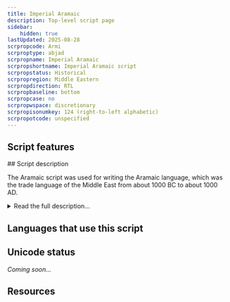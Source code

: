 ```yaml
---
title: Imperial Aramaic
description: Top-level script page
sidebar:
    hidden: true
lastUpdated: 2025-08-28
scrpropcode: Armi
scrproptype: abjad
scrpropname: Imperial Aramaic
scrpropshortname: Imperial Aramaic script
scrpropstatus: Historical
scrpropregion: Middle Eastern
scrpropdirection: RTL
scrpropbaseline: bottom
scrpropcase: no
scrpropwspace: discretionary
scrpropisonumkey: 124 (right-to-left alphabetic)
scrpropotcode: unspecified
---
```



## Script features

<ScriptInfo />
## Script description

The Aramaic script was used for writing the Aramaic language, which was the trade language of the Middle East from about 1000 BC to about 1000 AD.

<details>
<summary>Read the full description...</summary>Aramaic writing is derived from the Phoenician script. Because the evolution from one to the other was a continuous process over about 2000 years it is difficult to divide it neatly into 'uniquely Phoenician' and 'uniquely Aramaic' blocks; however, it is generally agreed that a divergence into two distinct scripts was evident by about the 8th century BC. Both the Phoenician and Aramaic scripts were the antecedents of a large and geographically diverse family of writing systems. Many of the scripts used today for writing Indo-European languages are part of this family. Again, because the two scripts were so closely related it is not clear exactly which writings systems descended from each. Conventionally, the scripts used in Western Europe and the Mediterranean are called 'Phoenician-derived' and those used in the Middle East and Central/South Asia are called 'Aramaic-derived'.

Imperial Aramaic was both the official language of the Persian Empire from the 5th to the 3rd centuries BC, and the script used for writing this language. It was used throughout modern-day Iran, Afghanistan, Pakistan, Thrace and Macedonia, Iraq, northern Saudi Arabia, Jordan, Palestine, Israel, Lebanon, Syria, and parts of Egypt as far as Libya. Imperial Aramaic writing was so influential that it survived the collapse of the Persian Empire which had initially disseminated it, and continued to be used until the 2nd century AD. By the end of the 3rd century, variant forms of the script had diverged into distinct scripts such as Syriac, Nabataean and Palmyran. The form of Imperial Aramaic which changed the least is now used for writing the Hebrew language.

Imperial Aramaic was written from right to left, with or without spaces between words. The script was an abjad; each of the twenty-two letters represented a consonant. Because the interpretation of some words was ambiguous when the vowels were not written, Aramaic scribes began using a select few of the existing consonantal letters to indicate long vowels, first at the end of words, then inside words. Letters having this dual consonant/vowel function are (called _matres lectionis_). The letters _waw_ and _yudh_ could represent either the consonants [w] and [j] respectively, or the long vowels [u/o] and [i/e] respectively. Similarly, the letter _aleph_ represented the consonant [ʔ] at the beginning of a word, or the long vowel [a/e] elsewhere. One script-specific punctuation mark is used in writing Imperial Aramaic, a section sign to mark topic divisions in texts.

Imperial Aramaic orthography was highly regular. Often the spellings of words more closely reflected their etymology than their pronunciation.
</details>

## Languages that use this script

<WsList script='Armi' wsMax='5' />

## Unicode status

_Coming soon..._

## Resources

<ScriptResources detailSummary='seemore' />

